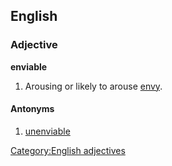 ==English==

===Adjective===
'''enviable'''
# Arousing or likely to arouse [[envy]].

====Antonyms====
#[[unenviable]]

[[Category:English adjectives]]